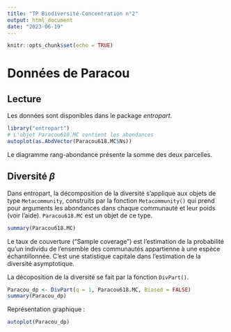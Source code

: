 ```yaml
---
title: "TP Biodiversité-Concentration n°2"
output: html_document
date: "2023-06-19"
---
```


```r
knitr::opts_chunk$set(echo = TRUE)
```

# Données de Paracou

## Lecture

Les données sont disponibles dans le package _entropart_.

```r
library("entropart")
# L'objet Paracou618.MC contient les abondances
autoplot(as.AbdVector(Paracou618.MC$Ns))
```

Le diagramme rang-abondance présente la somme des deux parcelles.


## Diversité $\beta$

Dans entropart, la décomposition de la diversité s'applique aux objets de type `Metacommunity`, construits par la fonction `Metacommunity()` qui prend pour arguments les abondances dans chaque communauté et leur poids (voir l'aide).
`Paracou618.MC` est un objet de ce type.

```r
summary(Paracou618.MC)
```

Le taux de couverture ("Sample coverage") est l'estimation de la probabilité qu'un individu de l'ensemble des communautés appartienne à une espèce échantillonnée.
C'est une statistique capitale dans l'estimation de la diversité asymptotique.

La décoposition de la diversité se fait par la fonction `DivPart()`.

```r
Paracou_dp <- DivPart(q = 1, Paracou618.MC, Biased = FALSE)
summary(Paracou_dp)
```

Représentation graphique :

```r
autoplot(Paracou_dp)
```

